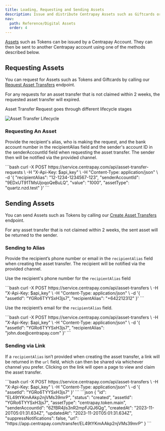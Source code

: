 ```yaml
---
title: Loading, Requesting and Sending Assets
description: Issue and distribute Centrapay Assets such as Giftcards or Tokens to users via SMS.
nav:
  path: Reference/Digital Assets
  order: 4
---
```



[Assets](/api/assets) such as Tokens can be issued by a Centrapay Account. They can then be sent to another Centrapay account using one of the methods described below.

## Requesting Assets

You can request for Assets such as Tokens and Giftcards by calling our [Request Asset Transfers](/api/asset-transfers/#request-an-asset-transfer) endpoint.

For any requests for an asset transfer that is not claimed within 2 weeks, the requested asset transfer will expired.

Asset Transfer Request goes through different lifecycle stages

![Asset Transfer Lifecycle](/asset-transfer-requests-lifecycle.png)

### Requesting An Asset
Provide the recipient's alias, who is making the request, and the bank account number in the recipientAlias field and the sender's account ID in the senderAccountId field when requesting the asset transfer.
The sender then will be notified via the provided channel.

  <CodePanel title="Request" method="POST" path="/api/asset-transfer-requests">
  ```bash
  curl -X POST https://service.centrapay.com/api/asset-transfer-requests \
    -H "X-Api-Key: $api_key" \
    -H "Content-Type: application/json" \
    -d '{
        "recipientAlias": "12-1234-1234567-123",
        "senderAccountId": "9EDxUT91TMsUjoqoQeBuLQ",
        "value": "1000",
        "assetType": "quartz.nzd.test"
      }'
  ```
  </CodePanel>

## Sending Assets

You can send Assets such as Tokens by calling our [Create Asset Transfers](/api/asset-transfers/#create-an-asset-transfer) endpoint.

For any asset transfer that is not claimed within 2 weeks, the sent asset will be returned to the sender.

### Sending to Alias
Provide the recipient’s phone number or email in the `recipientAlias` field when creating the asset transfer.
The recipient will be notified via the provided channel.

Use the recipient's phone number for the `recipientAlias` field

  <CodePanel title="Request" method="POST" path="/api/asset-transfers">
  ```bash
  curl -X POST https://service.centrapay.com/api/asset-transfers \
    -H "X-Api-Key: $api_key" \
    -H "Content-Type: application/json" \
    -d '{
      "assetId": "YGRo6TYYSxH3js7",
      "recipientAlias": "+642212312"
    }'
  ```
  </CodePanel>

Use the recipient’s email for the `recipientAlias` field.

  <CodePanel title="Request" method="POST" path="/api/asset-transfers">
  ```bash
  curl -X POST https://service.centrapay.com/api/asset-transfers \
    -H "X-Api-Key: $api_key" \
    -H "Content-Type: application/json" \
    -d '{
      "assetId": "YGRo6TYYSxH3js7",
      "recipientAlias": "john.doe@centrapay.com"
    }'
  ```
  </CodePanel>

### Sending via Link
If a `recipientAlias` isn’t provided when creating the asset transfer, a link will be returned in the `url` field, which can then be shared via whichever channel you prefer.
Clicking on the link will open a page to view and claim the asset transfer.

  <CodePanel title="Request" method="POST" path="/api/asset-transfers">
  ```bash
  curl -X POST https://service.centrapay.com/api/asset-transfers \
    -H "X-Api-Key: $api_key" \
    -H "Content-Type: application/json" \
    -d '{
      "assetId": "YGRo6TYYSxH3js7"
    }'
  ```
  </CodePanel>

  <CodePanel title="Response">
  ```json
  {
    "id": "EL49tYKmAAkp2njVMs39mrP",
    "status": "created",
    "assetId": "YGRo6TYYSxH3js7",
    "assetType": "centrapay.token.main",
    "senderAccountId": "6ZfBR4jls3nR2mpFJQJ6Qg",
    "createdAt": "2023-11-20T05:01:31.634Z",
    "updatedAt": "2023-11-20T05:01:31.634Z",
    "suppressNotifications": false,
    "url": "https://app.centrapay.com/transfer/EL49tYKmAAkp2njVMs39mrP"
  }
  ```
  </CodePanel>
